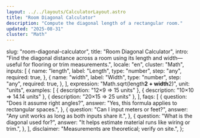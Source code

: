 ```yaml
---
layout: ../../layouts/CalculatorLayout.astro
title: "Room Diagonal Calculator"
description: "Compute the diagonal length of a rectangular room."
updated: "2025-08-31"
cluster: "Math"
---
```



  slug: "room-diagonal-calculator",
  title: "Room Diagonal Calculator",
  intro:
    "Find the diagonal distance across a room using its length and width—useful for flooring or trim measurements.",
  locale: "en",
  cluster: "Math",
  inputs: [
    {
      name: "length",
      label: "Length",
      type: "number",
      step: "any",
      required: true,
    },
    {
      name: "width",
      label: "Width",
      type: "number",
      step: "any",
      required: true,
    },
  ],
  expression: "Math.sqrt(length**2 + width**2)",
  unit: "units",
  examples: [
    { description: "12×9 ⇒ 15 units" },
    { description: "10×10 ⇒ 14.14 units" },
    { description: "20×15 ⇒ 25 units" },
  ],
  faqs: [
    {
      question: "Does it assume right angles?",
      answer: "Yes, this formula applies to rectangular spaces.",
    },
    {
      question: "Can I input meters or feet?",
      answer: "Any unit works as long as both inputs share it.",
    },
    {
      question: "What is the diagonal used for?",
      answer: "It helps estimate material runs like wiring or trim.",
    },
  ],
  disclaimer: "Measurements are theoretical; verify on site.",
};

<Calculator schema={schema} />
